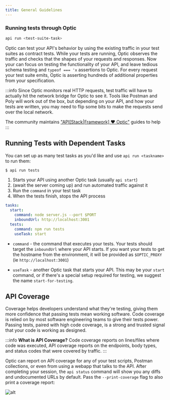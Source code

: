 ```yaml
---
title: General Guidelines
---
```


### Running tests through Optic

```bash
api run <test-suite-task>
```

Optic can test your API's behavior by using the existing traffic in your test suites as contract tests. While your tests are running, Optic observes the traffic and checks that the shapes of your requests and responses. Now your can focus on testing the functionality of your API, and leave tedious schema testing and `typeof === 'x` assertions to Optic. For every request your test suite emits, Optic is asserting hundreds of additional properties from your specification.

:::info
Since Optic monitors real HTTP requests, test traffic will have to actually hit the network bridge for Optic to see it. Tools like Postman and Poly will work out of the box, but depending on your API, and how your tests are written, you may need to flip some bits to make the requests send over the local network.

The community maintains ["API[Stack|Framework] ❤ Optic"️](/capture) guides to help
:::


## Running Tests with Dependent Tasks
You can set up as many test tasks as you'd like and use `api run <taskname>` to run them:

```bash
$ api run tests
```

1. Starts your API using another Optic task (usually `api start`)
2. (await the server coming up) and run automated traffic against it
3. Run the `command` in your test task
4. When the tests finish, stops the API process

````yaml
tasks:
  start:
    command: node server.js --port $PORT
    inboundUrl: http://localhost:3001
  tests:
    command: npm run tests
    useTask: start
````

- `command` - the command that executes your tests. Your tests should target the `inboundUrl` where your API starts. If you want your tests to get the hostname from the environment, it will be provided as `$OPTIC_PROXY` (ie `http://localhost:3001`)

- `useTask` - another Optic task that starts your API. This may be your `start` command, or if there's a special setup required for testing, we suggest the name `start-for-testing`.

## API Coverage

Coverage helps developers understand what they're testing, giving them more confidence that passing tests mean working software. Code coverage is relied on by most software engineering teams to give their tests power. Passing tests, paired with high code coverage, is a strong and trusted signal that your code is working as designed.

:::info **What is API Coverage?**
Code coverage reports on lines/files where code was executed, API coverage reports on the endpoints, body types, and status codes that were covered by traffic.
:::

Optic can report on API coverage for any of your test scripts, Postman collections, or even from using a webapp that talks to the API. After completing your session, the `api status` command will show you any diffs and undocumented URLs by default. Pass the `--print-coverage` flag to also print a coverage report:


<Paper elevation={2}>

![alt](../../static/img/print-coverage.svg)

</Paper>
